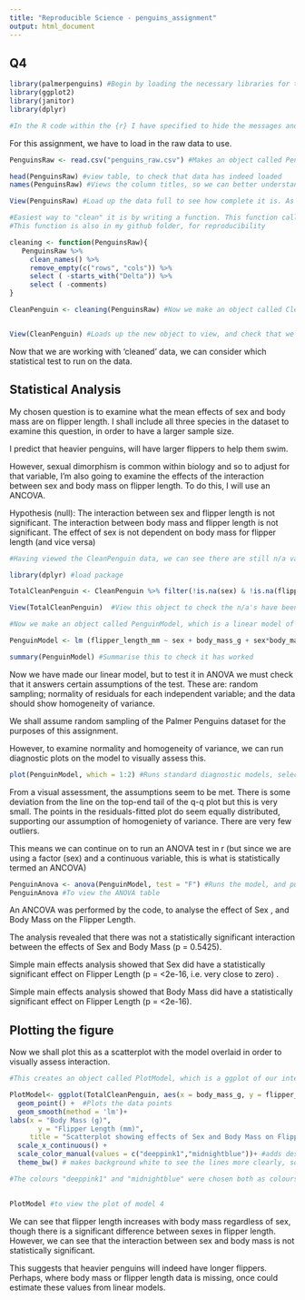 ```yaml
---
title: "Reproducible Science - penguins_assignment"
output: html_document
---
```

## Q4 

```r

library(palmerpenguins) #Begin by loading the necessary libraries for the task
library(ggplot2)
library(janitor)
library(dplyr) 

#In the R code within the {r} I have specified to hide the messages and warnings, as this takes up a lot of space in the markdown document
```

For this assignment, we have to load in the raw data to use. 

```r
PenguinsRaw <- read.csv("penguins_raw.csv") #Makes an object called PenguinsRaw, which consists of the data which the function read.csv has loaded into R
```

```r
head(PenguinsRaw) #view table, to check that data has indeed loaded
names(PenguinsRaw) #Views the column titles, so we can better understand what variables and data we are working with
```

```r
View(PenguinsRaw) #Load up the data full to see how complete it is. As we can see in this set of data, it contains a lot of missing information ("n/a")
```

```r
#Easiest way to "clean" it is by writing a function. This function called "cleaning", will clean column names, remove empty rows, remove columns called comment and delta
#This function is also in my github folder, for reproducibility

cleaning <- function(PenguinsRaw){
   PenguinsRaw %>%
     clean_names() %>%
     remove_empty(c("rows", "cols")) %>%
     select ( -starts_with("Delta")) %>%
     select ( -comments)
}

CleanPenguin <- cleaning(PenguinsRaw) #Now we make an object called CleanPenguin,which contains the raw data with the cleaning function applied to it


View(CleanPenguin) #Loads up the new object to view, and check that we have indeed made it
```

Now that we are working with 'cleaned' data, we can consider which statistical
test to run on the data. 

## Statistical Analysis

My chosen question is to examine what the mean effects of sex and body mass are 
on flipper length.
I shall include all three species in the dataset to examine this question, in 
order to have a larger sample size.

I predict that heavier penguins,  will have larger flippers to help them swim.

However, sexual dimorphism is common within biology and so to adjust for that 
variable, 
I'm also going to examine the effects of the interaction between sex and body
mass on flipper length.
To do this, I will use an ANCOVA. 

Hypothesis (null): The interaction between sex and flipper length is not
significant.
The interaction between body mass and flipper length is not significant.
The effect of sex is not dependent on body mass for flipper length 
(and vice versa)


```r
#Having viewed the CleanPenguin data, we can see there are still n/a values in some of the columns we are not interested in. Here we will remove those blank values so that they don't affect our analysis. We need the package dplyr in order to use the cleaning function described here

library(dplyr) #load package

TotalCleanPenguin <- CleanPenguin %>% filter(!is.na(sex) & !is.na(flipper_length_mm) & !is.na(body_mass_g))  #makes an object called TotalCleanpenguin which is a filtered version of the CleanPenguin data

View(TotalCleanPenguin)  #View this object to check the n/a's have been removed
```

```r
#Now we make an object called PenguinModel, which is a linear model of the effects of sex, body mass and their interaction on flipper length

PenguinModel <- lm (flipper_length_mm ~ sex + body_mass_g + sex*body_mass_g, TotalCleanPenguin)

summary(PenguinModel) #Summarise this to check it has worked
```


Now we have made our linear model, but to test it in ANOVA we must check that it
answers certain assumptions of the test.
These are: random sampling; normality of residuals for each independent variable; 
and the data should show homogeneity of variance. 

We shall assume random sampling of the Palmer Penguins dataset for the purposes 
of this assignment.

However, to examine normality and homogeneity of variance, we can run diagnostic
plots on the model to visually assess this. 

```r
plot(PenguinModel, which = 1:2) #Runs standard diagnostic models, selecting only the first two from the four that can be produced, as these examine homogenity and normality respectively
```

From a visual assessment, the assumptions seem to be met. There is some
deviation from the line on the top-end tail of the q-q plot but this is very small.
The points in the residuals-fitted plot do seem equally distributed, supporting
our assumption of homogeniety of variance. There are very few outliers. 

This means we can continue on to run an ANOVA test in r (but since we are using
a factor (sex) and a continuous variable, this is what is statistically termed 
an ANCOVA)


```r
PenguinAnova <- anova(PenguinModel, test = "F") #Runs the model, and puts it in an object called PenguinAnova
PenguinAnova #To view the ANOVA table
```
An ANCOVA was performed by the code, to analyse the effect of Sex , and Body
Mass on the Flipper Length.  

The analysis revealed that there was not a statistically significant interaction
between the effects of Sex and Body Mass (p = 0.5425). 

Simple main effects analysis showed that Sex did have a statistically significant
effect on Flipper Length (p = <2e-16, i.e. very close to zero) .
 
Simple main effects analysis showed that Body Mass did have a statistically
significant effect on Flipper Length (p = <2e-16).

## Plotting the figure

Now we shall plot this as a scatterplot with the model overlaid in order to 
visually assess interaction. 

```r

#This creates an object called PlotModel, which is a ggplot of our interaction. It is also coloured to distinguish between the two versions of the factor sex (male and female), and titled appropriately

PlotModel<- ggplot(TotalCleanPenguin, aes(x = body_mass_g, y = flipper_length_mm, colour = sex)) + 
  geom_point() +  #Plots the data points
  geom_smooth(method = 'lm')+
labs(x = "Body Mass (g)",
       y = "Flipper Length (mm)",
     title = "Scatterplot showing effects of Sex and Body Mass on Flipper Length ")+ #adds labels
  scale_x_continuous() +
  scale_color_manual(values = c("deeppink1","midnightblue"))+ #adds desired colours
  theme_bw() # makes background white to see the lines more clearly, so that it is more accessible

#The colours "deeppink1" and "midnightblue" were chosen both as colours for the variables female and male, because these two choices are colourblind friendly for Tritanopia, Protanopia and Deuteranopia. While perhaps un-biological, I think they are intuitive.
  

PlotModel #to view the plot of model 4
```

We can see that flipper length increases with body mass regardless of sex,
though there is a significant difference between sexes in flipper length.
However, we can see that the interaction between sex and body mass is not 
statistically significant. 

This suggests that heavier penguins will indeed have longer flippers.
Perhaps, where body mass or flipper length data is missing, once could estimate
these values from linear models. 
